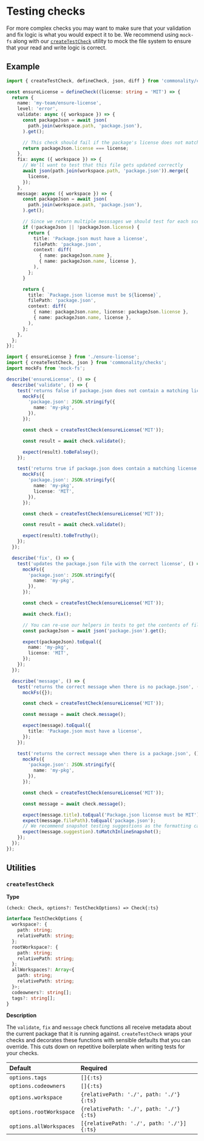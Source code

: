 # Testing checks

For more complex checks you may want to make sure that your validation
and fix logic is what you would expect it to be. We recommend using
`mock-fs` along with our [`createTestCheck`](#createtestcheck) utility to mock the file system to ensure that your read and write
logic is correct.

## Example

```ts filename="packages/checks/ensure-license.ts"
import { createTestCheck, defineCheck, json, diff } from 'commonality/checks';

const ensureLicense = defineCheck((license: string = 'MIT') => {
  return {
    name: 'my-team/ensure-license',
    level: 'error',
    validate: async ({ workspace }) => {
      const packageJson = await json(
        path.join(workspace.path, 'package.json'),
      ).get();

      // This check should fail if the package's license does not match the one we specified
      return packageJson.license === license;
    },
    fix: async ({ workspace }) => {
      // We'll want to test that this file gets updated correctly
      await json(path.join(workspace.path, 'package.json')).merge({
        license,
      });
    },
    message: async ({ workspace }) => {
      const packageJson = await json(
        path.join(workspace.path, 'package.json'),
      ).get();

      // Since we return multiple messsages we should test for each scenario
      if (!packageJson || !packageJson.license) {
        return {
          title: 'Package.json must have a license',
          filePath: 'package.json',
          context: diff(
            { name: packageJson.name },
            { name: packageJson.name, license },
          ),
        };
      }

      return {
        title: `Package.json license must be ${license}`,
        filePath: 'package.json',
        context: diff(
          { name: packageJson.name, license: packageJson.license },
          { name: packageJson.name, license },
        ),
      };
    },
  };
});
```

```ts filename="packages/checks/ensure-license.test.ts"
import { ensureLicense } from './ensure-license';
import { createTestCheck, json } from 'commonality/checks';
import mockFs from 'mock-fs';

describe('ensureLicense', () => {
  describe('validate', () => {
    test('returns false if package.json does not contain a matching license', () => {
      mockFs({
        'package.json': JSON.stringify({
          name: 'my-pkg',
        }),
      });

      const check = createTestCheck(ensureLicense('MIT'));

      const result = await check.validate();

      expect(result).toBeFalsey();
    });

    test('returns true if package.json does contain a matching license', () => {
      mockFs({
        'package.json': JSON.stringify({
          name: 'my-pkg',
          license: 'MIT',
        }),
      });

      const check = createTestCheck(ensureLicense('MIT'));

      const result = await check.validate();

      expect(result).toBeTruthy();
    });
  });

  describe('fix', () => {
    test('updates the package.json file with the correct license', () => {
      mockFs({
        'package.json': JSON.stringify({
          name: 'my-pkg',
        }),
      });

      const check = createTestCheck(ensureLicense('MIT'));

      await check.fix();

      // You can re-use our helpers in tests to get the contents of files
      const packageJson = await json('package.json').get();

      expect(packageJson).toEqual({
        name: 'my-pkg',
        license: 'MIT',
      });
    });
  });

  describe('message', () => {
    test('returns the correct message when there is no package.json', () => {
      mockFs({});

      const check = createTestCheck(ensureLicense('MIT'));

      const message = await check.message();

      expect(message).toEqual({
        title: 'Package.json must have a license',
      });
    });

    test('returns the correct message when there is a package.json', () => {
      mockFs({
        'package.json': JSON.stringify({
          name: 'my-pkg',
        }),
      });

      const check = createTestCheck(ensureLicense('MIT'));

      const message = await check.message();

      expect(message.title).toEqual('Package.json license must be MIT');
      expect(message.filePath).toEqual('package.json');
      // We recommend snapshot testing suggestions as the formatting can be tricky to hardode
      expect(message.suggestion).toMatchInlineSnapshot();
    });
  });
});
```

## Utilities

### `createTestCheck`

**Type**

`(check: Check, options?: TestCheckOptions) => Check{:ts}`

```ts
interface TestCheckOptions {
  workspace?: {
    path: string;
    relativePath: string;
  };
  rootWorkspace?: {
    path: string;
    relativePath: string;
  };
  allWorkspaces?: Array<{
    path: string;
    relativePath: string;
  }>;
  codeowners?: string[];
  tags?: string[];
}
```

**Description**

The `validate`, `fix` and `message` check functions all receive metadata about the current package that it is running against.
`createTestCheck` wraps your checks and decorates these functions with sensible defaults that you can override. This cuts down
on repetitive boilerplate when writing tests for your checks.

| Default                 | Required                                  |
| :---------------------- | :---------------------------------------- |
| `options.tags`          | `[]{:ts}`                                 |
| `options.codeowners`    | `[]{:ts}`                                 |
| `options.workspace`     | `{relativePath: './', path: './'}{:ts}`   |
| `options.rootWorkspace` | `{relativePath: './', path: './'}{:ts}`   |
| `options.allWorkspaces` | `[{relativePath: './', path: './'}]{:ts}` |
